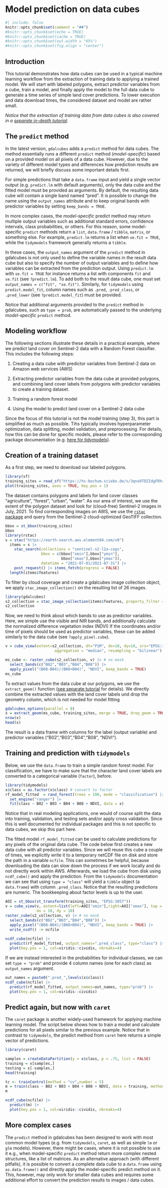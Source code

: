 # Model prediction on data cubes

```r
#| include: false
knitr::opts_chunk$set(comment = "##")
#knitr::opts_chunk$set(echo = TRUE)
#knitr::opts_chunk$set(cache = TRUE)
#knitr::opts_chunk$set(out.width = "65%")
#knitr::opts_chunk$set(fig.align = "center")
```


## Introduction

This tutorial demonstrates how data cubes can be used in a typical machine learning workflow from the extraction of training data to applying a trained model. We will start with labeled polygons, extract predictor variables from a cube, train a model, and finally apply the model to the full data cube to generate a time series of simple land cover predictions. To lower execution and data download times, the considered dataset and model are rather small.

_Notice that the extraction of training data from data cubes is also covered in a [separate in-depth tutorial](../vignettes/gc03_ML_training_data.Rmd)._


## The `predict` method

In the latest version, `gdalcubes` adds a `predict` method for data cubes. The method essentially runs a different `predict` method (_model-specific_) based on a provided model on all pixels of a data cube. However, due to the variety of different model types and differences how prediction results are returned, we will briefly discuss some important details first.

For simple predictions that take a `data.frame` input and yield a single vector output (e.g. `predict.lm` with default arguments), only the data cube and the fitted model must be provided as arguments. By default, the resulting data cube will contain a single band named "pred". It is possible to change the name using the `output_names` attribute and to keep original bands with predictor variables by setting `keep_bands = TRUE`. 

In more complex cases, the _model-specific_ predict method may return multiple output variables such as additional standard errors, confidence intervals, class probabilities, or others. For this reason, some model-specific `predict` methods return a `list`, `data.frame` / `tibble`, `matrix`, or something else. For example, `predict.lm` returns a list when `se.fit = TRUE`, while the `tidymodels` framework generally returns a `tibble`.

In these cases, the `output_names` argument of the `predict` method in gdalcubes is not only used to define the variable names in the result data cube but also to specify the number of output variables and to define how variables can be extracted from the prediction output. Using `predict.lm` with `se.fit = TRUE` for instance returns a list with components `fit` and `se.fit` (see `?predict.lm`). To add both to the result data cube, one must set `output_names = c("fit", "se.fit")`. Similarly, for `tidymodels` using `predict.model_fit`, column names such as `.pred`, `.pred_class`, or `.pred_lower`  (see `?predict.model_fit`) must be provided.

Notice that additional arguments provided to the `predict` method in gdalcubes, such as `type = prob`, are automatically passed to the underlying _model-specific_ `predict` method. 



## Modeling workflow


The following sections illustrate these details in a practical example, where we predict land cover on Sentinel-2 data  with a Random Forest classifier. This includes the following steps:


1. Creating a data cube with predictor variables from Sentinel-2 data on Amazon web services (AWS)

2. Extracting predictor variables from the data cube at provided polygons, and combining land cover labels from polygons with predictor variables to create a training dataset.

3. Training a random forest model

4. Using the model to predict land cover on a Sentinel-2 data cube

Since the focus of this tutorial is not the model training (step 3), this part is simplified as much as possible.
Tihs typically involves hyperparameter optimization, data splitting, model validation,  and preprocessing. For details, how this can be done for specific models, please refer to the corresponding package documentation (e.g. [here for tidymodels](https://www.tidymodels.org/start/)). 


## Creation of a training dataset

As a first step, we need to download our labeled polygons.

```r
library(sf)
training_sites = read_sf("https://hs-bochum.sciebo.de/s/3qna9TDZIdgFRhr/download")
plot(training_sites, axes = TRUE, key.pos = 1)
```


The dataset contains polygons and labels for land cover classes "agriculture", "forest", "urban", "water". 
As our area of interest, we use the extent of the polygon dataset and look for (cloud-free) Sentinel-2 images in July, 2021. To find corresponding images on AWS, we use the [`rstac` package](https://cran.r-project.org/package=rstac) and query from the Sentinel-2 cloud-optimized GeoTIFF collection.

```r
bbox = st_bbox(training_sites) 
bbox
library(rstac)
s = stac("https://earth-search.aws.element84.com/v0")
  items = s |>
    stac_search(collections = "sentinel-s2-l2a-cogs",
                bbox = c(bbox["xmin"],bbox["ymin"],
                         bbox["xmax"],bbox["ymax"]), 
                datetime = "2021-07-01/2021-07-31") |>
    post_request() |> items_fetch(progress = FALSE)
  length(items$features)
```

To filter by cloud coverage and create a gdalcubes image collection object, we apply `stac_image_collection()` on the resulting list of 26 images. 

```r
library(gdalcubes)
s2_collection = stac_image_collection(items$features, property_filter = function(x) {x[["eo:cloud_cover"]] < 20})
s2_collection
```


Now, we need to think about which bands to use as predictor variables. Here, we simple use the visible and NIR bands, and additionally calculate the normalized difference vegetation index (NDVI) If the coordinates and/or time of pixels should be used as predictor variables, these can be added similarly to the data cube (see `?apply_pixel.cube`).

```r
v = cube_view(extent=s2_collection, dt="P1M", dx=10, dy=10, srs="EPSG:3857", 
                      aggregation = "median", resampling = "bilinear")

ms_cube <- raster_cube(s2_collection, v) |> # no mask
  select_bands(c("B02","B03","B04","B08")) |>
  apply_pixel("(B08-B04)/(B08+B04)", "NDVI", keep_bands = TRUE) 
ms_cube
```


To extract values from the data cube at our polygons, we use the `extract_geom()` function ([see separate tutorial](../vignettes/gc03_ML_training_data.Rmd) for details). We directly combine the extracted values with the land cover labels und drop the geometry column, which is not needed for model fitting
 
```r
gdalcubes_options(parallel = 8)
x = extract_geom(ms_cube, training_sites, merge = TRUE, drop_geom = TRUE)
nrow(x)
head(x)
```

The result is a data frame with columns for the label (output variable) and predictor variables ("B02","B03","B04","B08", "NDVI").


## Training and prediction with `tidymodels`

Below, we use the `data.frame` to train a simple random forest model. For classification, we have to make sure that the 
character land cover labels are converted to a categorical variable (`factor`), before.

```r
library(tidymodels)
x$class = as.factor(x$class) # convert to factor
rf_model_fitted  = rand_forest(trees = 100, mode = "classification") |>
  set_engine("ranger") |>
  fit(class ~ B02 + B03 + B04 + B08 + NDVI, data = x) 
```

Notice that in real modeling applications, one would of course split the data into training, validation, and testing sets and/or apply cross validation. Since this is well documented for individual packages and this is not specific to data cubes, we skip this part here. 


The fitted model `rf_model_fitted` can be used to calculate predictions for any pixels of the original data cube. The code below first creates a new data cube with all predictor variables. Since we will reuse this cube a couple of times, we explicitly write it to a temporary netCDF file on disk and store the path in a variable `ncfile`. This can sometimes be helpful, because downloading the data can slow down the process if we work locally and do not directly work within AWS. Afterwards, we load the cube from disk using `ncdf_cube()` and apply the prediction. From the `tidymodels` documentation we can see that using `type = "class"` will yield a `tibble` object (a `data.frame`) with column `.pred_class`. Notice that the resulting predictions are numeric. The bookkeeping about factor levels is up to the user.

```r
AOI = st_bbox(st_transform(training_sites, "EPSG:3857"))
v = cube_view(v, extent=list(left=AOI["xmin"],right=AOI["xmax"], top = AOI["ymax"], bottom = AOI["ymin"]),
              dx = 10, dy = 10)
raster_cube(s2_collection, v) |> # no mask
  select_bands(c("B02","B03","B04","B08")) |>
  apply_pixel("(B08-B04)/(B08+B04)", "NDVI", keep_bands = TRUE) |>
  write_ncdf() -> ncfile
  
ncdf_cube(ncfile) |>
  predict(rf_model_fitted, output_names=".pred_class", type="class") |>
  plot(key.pos = 1, col=viridis::cividis, nbreaks=4)
```


If we are instead interested in the probabilities for individual classes, we can set `type = "prob"` and provide 4 column names (one for each class) as `output_names` argument.  


```r
out_names = paste0(".pred_",levels(x$class))
ncdf_cube(ncfile) |>
  predict(rf_model_fitted, output_names=out_names, type="prob") |>
  plot(key.pos = 1, col=viridis::cividis)
```



## Predict again, but now with `caret`

The `caret` package is another widely-used framework for applying machine learning model. The script below
shows how to train a model and calculate predictions for all pixels similar to the previous example.
Notice that in contrast to `tidymodels`, the predict method from `caret` here returns a simple vector of predictions.


```r
library(caret)

samples = createDataPartition(y = x$class, p = .75, list = FALSE)
training = x[samples,]
testing = x[-samples,] 
head(training)

tc <- trainControl(method = "cv",number = 5)
m = train(class ~ B02 + B03 + B04 + B08 + NDVI, data = training, method = "rf", trControl = tc)
m

ncdf_cube(ncfile) |>
  predict(m) |>
  plot(key.pos = 1, col=viridis::cividis, nbreaks=4)
```






## More complex cases

The `predict` method in gdalcubes has been designed to work with most common model types (e.g. from `tidymodels`, `caret`, as well as simple `lm` or `glm` models). However, there might be cases, where it is not possible to use it e.g., when model-specific `predict` method return more complex nested structures, like a list of matrices. As an alternative approach (with different pitfalls), it is possible to convert a complete data cube to a `data.frame` using `as.data.frame()` and directly apply the model-specific predict method on it. This, however, may only work for smaller data cubes and requires some additional effort to convert the prediction results to images / data cubes.


